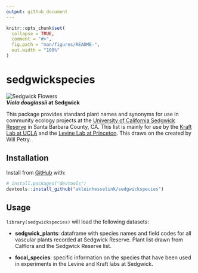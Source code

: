 ```yaml
---
output: github_document
---
```


<!-- README.md is generated from README.Rmd. Please edit that file -->

```r
knitr::opts_chunk$set(
  collapse = TRUE,
  comment = "#>",
  fig.path = "man/figures/README-",
  out.width = "100%"
)
```

# sedgwickspecies

<!-- badges: start -->
<!-- badges: end -->
![Sedgwick Flowers](man/figures/IMG_1600.JPG)  
__*Viola douglassii* at Sedgwick__  

This package provides standard plant names and synonyms for use in community ecology projects at the [University of California Sedgwick Reserve](https://sedgwick.nrs.ucsb.edu/) in Santa Barbara County, CA. This list is mainly for use by the [Kraft Lab at UCLA](https://sites.lifesci.ucla.edu/eeb-kraft/) and the [Levine Lab at Princeton](https://eeb.princeton.edu/people/jonathan-levine). This draws on the created by Will Petry. 

## Installation

Install from [GitHub](https://github.com/) with:

``` r
# install.packages("devtools")
devtools::install_github("akleinhesselink/sedgwickspecies")
```
## Usage

`library(sedgwickspecies)` will load the following datasets:

* __sedgwick_plants__: dataframe with species names and field codes for all vascular plants recorded at Sedgwick Reserve. Plant list drawn from Calflora and the Sedgwick Reserve list. 

* __focal_species__: specific information on the species that have been used in experiments in the Levine and Kraft labs at Sedgwick. 


